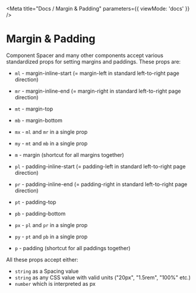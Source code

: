 

<Meta
    title="Docs / Margin & Padding"
    parameters={{
        viewMode: 'docs'
    }}
/>

# Margin & Padding

Component <LinkTo kind="components-spacer--spacer">Spacer</LinkTo> and many other components accept various standardized props for setting margins and paddings. These props are:

- `ml` - margin-inline-start (= margin-left in standard left-to-right page direction)
- `mr` - margin-inline-end  (= margin-right in standard left-to-right page direction)
- `mt` - margin-top
- `mb` - margin-bottom
- `mx` - `ml` and `mr` in a single prop
- `my` - `mt` and `mb` in a single prop
- `m` - margin (shortcut for all margins together)

- `pl` - padding-inline-start (= padding-left in standard left-to-right page direction)
- `pr` - padding-inline-end  (= padding-right in standard left-to-right page direction)
- `pt` - padding-top
- `pb` - padding-bottom
- `px` - `pl` and `pr` in a single prop
- `py` - `pt` and `pb` in a single prop
- `p` - padding (shortcut for all paddings together)

All these props accept either:

- `string` as a <LinkTo kind="docs-spacing--page">Spacing</LinkTo> value
- `string` as any CSS value with valid units ("20px", "1.5rem", "100%" etc.)
- `number` which is interpreted as px
